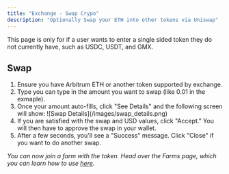 ```yaml
---
title: "Exchange - Swap Crypo"
description: "Optionally Swap your ETH into other tokens via Uniswap"
---
```


This page is only for if a user wants to enter a single sided token they do not currently have, such as USDC, USDT, and GMX.

## Swap

1. Ensure you have Arbitrum ETH or another token supported by exchange.
2. Type you can type in the amount you want to swap (like 0.01 in the exmaple).
3. Once your amount auto-fills, click "See Details" and the following screen will show:
    <Frame>![Swap Details](/images/swap_details.png)</Frame>
4. If you are satisfied with the swap and USD values, click "Accept." You will then have to approve the swap in your wallet.
5. After a few seconds, you'll see a "Success" message. Click "Close" if you want to do another swap.

_You can now join a farm with the token. Head over the Farms page, which you can learn how to use [here](../contrax-dapp/farms)._
